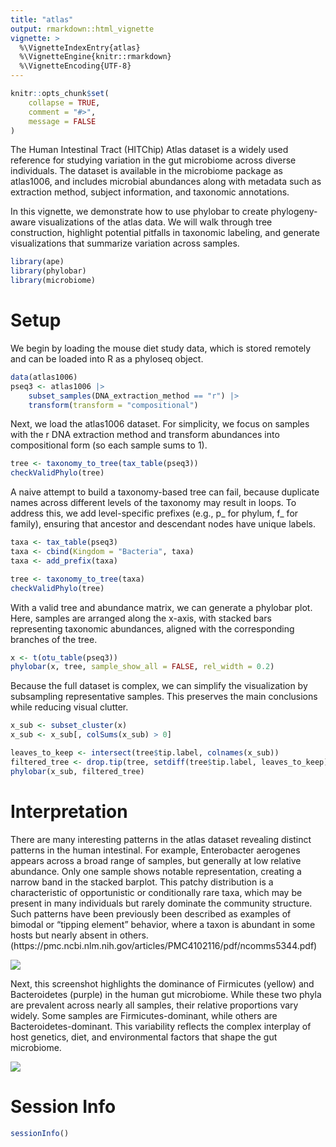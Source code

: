 ```yaml
---
title: "atlas"
output: rmarkdown::html_vignette
vignette: >
  %\VignetteIndexEntry{atlas}
  %\VignetteEngine{knitr::rmarkdown}
  %\VignetteEncoding{UTF-8}
---
```


```r
knitr::opts_chunk$set(
    collapse = TRUE,
    comment = "#>",
    message = FALSE
)
```

The Human Intestinal Tract (HITChip) Atlas dataset is a widely used reference 
for studying variation in the gut microbiome across diverse individuals. 
The dataset is available in the microbiome package as atlas1006, and
includes microbial abundances along with metadata such as extraction method,
subject information, and taxonomic annotations.

In this vignette, we demonstrate how to use phylobar to create
phylogeny-aware visualizations of the atlas data. We will walk through tree
construction, highlight potential pitfalls in taxonomic labeling, and generate
visualizations that summarize variation across samples.

```r
library(ape)
library(phylobar)
library(microbiome)
```

# Setup
We begin by loading the mouse diet study data, which is stored remotely and 
can be loaded into R as a phyloseq object.

```r
data(atlas1006)
pseq3 <- atlas1006 |>
    subset_samples(DNA_extraction_method == "r") |>
    transform(transform = "compositional")
```

Next, we load the atlas1006 dataset. For simplicity, we focus on samples
with the r DNA extraction method and transform abundances into compositional
form (so each sample sums to 1).

```r
tree <- taxonomy_to_tree(tax_table(pseq3))
checkValidPhylo(tree)
```

A naive attempt to build a taxonomy-based tree can fail, because duplicate 
names across different levels of the taxonomy may result in loops. To 
address this, we add level-specific prefixes (e.g., p_ for phylum, 
f_ for family), ensuring that ancestor and descendant nodes have unique labels.

```r
taxa <- tax_table(pseq3)
taxa <- cbind(Kingdom = "Bacteria", taxa)
taxa <- add_prefix(taxa)

tree <- taxonomy_to_tree(taxa)
checkValidPhylo(tree)
```

With a valid tree and abundance matrix, we can generate a phylobar plot.
Here, samples are arranged along the x-axis, with stacked bars representing
taxonomic abundances, aligned with the corresponding branches of the tree.

```r
x <- t(otu_table(pseq3))
phylobar(x, tree, sample_show_all = FALSE, rel_width = 0.2)
```

Because the full dataset is complex, we can simplify the visualization by
subsampling representative samples. This preserves the main conclusions
while reducing visual clutter.

```r
x_sub <- subset_cluster(x)
x_sub <- x_sub[, colSums(x_sub) > 0]

leaves_to_keep <- intersect(tree$tip.label, colnames(x_sub))
filtered_tree <- drop.tip(tree, setdiff(tree$tip.label, leaves_to_keep))
phylobar(x_sub, filtered_tree)
```

# Interpretation

There are many interesting patterns in the atlas dataset revealing 
distinct patterns in the human intestinal. For example, Enterobacter 
aerogenes appears across a broad range of samples, but generally at
low relative abundance. Only one sample shows notable representation, 
creating a narrow band in the stacked barplot. This patchy distribution 
is a characteristic of opportunistic or conditionally rare taxa, which 
may be present in many individuals but rarely dominate the community 
structure. Such patterns have been previously been described as examples 
of bimodal or "tipping element" behavior, where a taxon is abundant 
in some hosts but nearly absent in others.
(https://pmc.ncbi.nlm.nih.gov/articles/PMC4102116/pdf/ncomms5344.pdf)

![](https://i.imgur.com/uj1avu1.png)

Next, this screenshot highlights the dominance of Firmicutes (yellow) 
and Bacteroidetes (purple) in the human gut microbiome. While these 
two phyla are prevalent across nearly all samples, their relative 
proportions vary widely. Some samples are Firmicutes-dominant,
while others are Bacteroidetes-dominant. This variability reflects 
the complex interplay of host genetics, diet, and environmental factors 
that shape the gut microbiome.

![](https://i.imgur.com/qUZoXZh.png)

# Session Info

```r
sessionInfo()
```